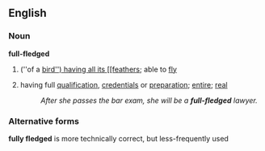 ==English==

===Noun===
'''full-fledged'''
#(''of a [[bird'') having all its [[feather]]s; able to [[fly]]
#{{idiom}} having full [[qualification]], [[credentials]] or [[preparation]]; [[entire]]; [[real]]
#:''After she passes the bar exam, she will be a '''full-fledged''' lawyer.''

===Alternative forms===
'''fully fledged''' is more technically correct, but less-frequently used